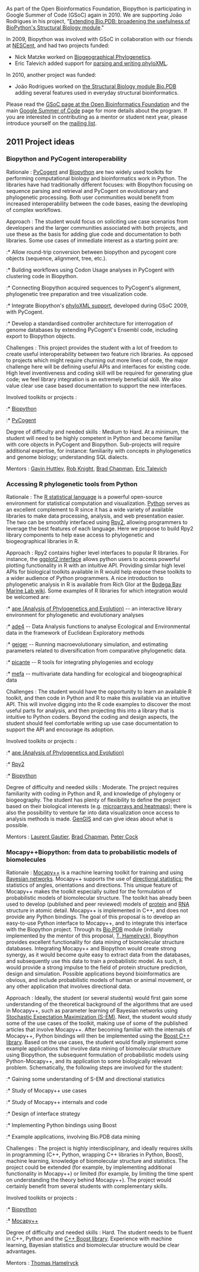 As part of the Open Bioinformatics Foundation, Biopython is participating in Google Summer of Code (GSoC) again in 2010. We are supporting João Rodrigues in his project, "[[GSOC2010_Joao|Extending Bio.PDB: broadening the usefulness of BioPython's Structural Biology module]]."

In 2009, Biopython was involved with GSoC in collaboration with our friends at [https://www.nescent.org/wg_phyloinformatics/Main_Page NESCent], and had two projects funded:

* Nick Matzke worked on [https://www.nescent.org/wg_phyloinformatics/Phyloinformatics_Summer_of_Code_2009#Biogeographical_Phylogenetics_for_BioPython Biogeographical Phylogenetics].
* Eric Talevich added support for [https://www.nescent.org/wg_phyloinformatics/Phyloinformatics_Summer_of_Code_2009#Biopython_support_for_parsing_and_writing_phyloXML parsing and writing phyloXML].

In 2010, another project was funded:

* João Rodrigues worked on [http://www.biopython.org/wiki/GSOC2010_Joao the Structural Biology module Bio.PDB] adding several features used in everyday structural bioinformatics.

Please read the [http://www.open-bio.org/wiki/Google_Summer_of_Code GSoC page at the Open Bioinformatics Foundation] and the main [http://code.google.com/soc Google Summer of Code] page for more details about the program. If you are interested in contributing as a mentor or student next year, please introduce yourself on the [http://biopython.org/wiki/Mailing_lists mailing list].

== 2011 Project ideas ==

=== Biopython and PyCogent interoperability ===

; Rationale : [http://pycogent.sourceforge.net/ PyCogent] and [http://biopython.org/wiki/Main_Page Biopython] are two widely used toolkits for performing computational biology and bioinformatics work in Python. The libraries have had traditionally different focuses: with Biopython focusing on sequence parsing and retrieval and PyCogent on evolutionary and phylogenetic processing. Both user communities would benefit from increased interoperability between the code bases, easing the developing of complex workflows.

; Approach : The student would focus on soliciting use case scenarios from developers and the larger communities associated with both projects, and use these as the basis for adding glue code and documentation to both libraries. Some use cases of immediate interest as a starting point are:

:* Allow round-trip conversion between biopython and pycogent core objects (sequence, alignment, tree, etc.).
:* Building workflows using Codon Usage analyses in PyCogent with clustering code in Biopython.
:* Connecting Biopython acquired sequences to PyCogent's alignment, phylogenetic tree preparation and tree visualization code.
:* Integrate Biopython's [http://biopython.org/wiki/Phylo phyloXML support], developed during GSoC 2009, with PyCogent.
:* Develop a standardised controller architecture for interrogation of genome databases by extending PyCogent's Ensembl code, including export to Biopython objects.

; Challenges : This project provides the student with a lot of freedom to create useful interoperability between two feature rich libraries. As opposed to projects which might require churning out more lines of code, the major challenge here will be defining useful APIs and interfaces for existing code. High level inventiveness and coding skill will be required for generating glue code; we feel library integration is an extremely beneficial skill. We also value clear use case based documentation to support the new interfaces.

; Involved toolkits or projects :

:* [http://biopython.org/wiki/Main_Page Biopython]
:* [http://pycogent.sourceforge.net/ PyCogent]

; Degree of difficulty and needed skills : Medium to Hard. At a minimum, the student will need to be highly competent in Python and become familiar with core objects in PyCogent and Biopython. Sub-projects will require additional expertise, for instance: familiarity with concepts in phylogenetics and genome biology; understanding SQL dialects.

; Mentors : [http://jcsmr.anu.edu.au/org/dmb/compgen/ Gavin Huttley], [http://chem.colorado.edu/index.php?option=com_content&view=article&id=263:rob-knight Rob Knight], [http://bcbio.wordpress.com Brad Chapman], [[User:EricTalevich|Eric Talevich]]

=== Accessing R phylogenetic tools from Python ===

; Rationale : The [http://www.r-project.org/ R statistical language] is a powerful open-source environment for statistical computation and visualization. [http://www.python.org/ Python] serves as an excellent complement to R since it has a wide variety of available libraries to make data processing, analysis, and web presentation easier. The two can be smoothly interfaced using [http://bitbucket.org/lgautier/rpy2/ Rpy2], allowing programmers to leverage the best features of each language. Here we propose to build Rpy2 library components to help ease access to phylogenetic and biogeographical libraries in R.

; Approach : Rpy2 contains higher level interfaces to popular R libraries. For instance, the [http://rpy.sourceforge.net/rpy2/doc-2.1/html/graphics.html#package-ggplot2 ggplot2 interface] allows python users to access powerful plotting functionality in R with an intuitive API. Providing similar high level APIs for biological toolkits available in R would help expose these toolkits to a wider audience of Python programmers. A nice introduction to phylogenetic analysis in R is available from Rich Glor at the [http://bodegaphylo.wikispot.org/Phylogenetics_and_Comparative_Methods_in_R Bodega Bay Marine Lab wiki]. Some examples of R libraries for which integration would be welcomed are:

:* [http://ape.mpl.ird.fr/ ape (Analysis of Phylogenetics and Evolution)] -- an interactive library environment for phylogenetic and evolutionary analyses
:* [http://pbil.univ-lyon1.fr/ADE-4/home.php?lang=eng ade4] -- Data Analysis functions to analyse Ecological and Environmental data in the framework of Euclidean Exploratory methods
:* [http://cran.r-project.org/web/packages/geiger/index.html geiger] -- Running macroevolutionary simulation, and estimating parameters related to diversification from comparative phylogenetic data.
:* [http://picante.r-forge.r-project.org/ picante] -- R tools for integrating phylogenies and ecology
:* [http://mefa.r-forge.r-project.org/ mefa] -- multivariate data handling for ecological and biogeographical data

; Challenges : The student would have the opportunity to learn an available R toolkit, and then code in Python and R to make this available via an intuitive API. This will involve digging into the R code examples to discover the most useful parts for analysis, and then projecting this into a library that is intuitive to Python coders. Beyond the coding and design aspects, the student should feel comfortable writing up use case documentation to support the API and encourage its adoption.

; Involved toolkits or projects :

:* [http://ape.mpl.ird.fr/ ape (Analysis of Phylogenetics and Evolution)]
:* [http://bitbucket.org/lgautier/rpy2/ Rpy2]
:* [http://biopython.org/wiki/Main_Page Biopython]

; Degree of difficulty and needed skills : Moderate. The project requires familiarity with coding in Python and R, and knowledge of phylogeny or biogeography. The student has plenty of flexibility to define the project based on their biological interests (e.g. [http://www.warwick.ac.uk/go/peter_cock/python/heatmap/ microarrays and heatmaps]); there is also the possibility to venture far into data visualization once access to analysis methods is made. [http://kiwi.cs.dal.ca/GenGIS/Main_Page GenGIS] and can give ideas about what is possible.

; Mentors : [http://dk.linkedin.com/pub/laurent-gautier/8/81/869 Laurent Gautier], [http://bcbio.wordpress.com Brad Chapman], [http://www.scri.ac.uk/staff/petercock Peter Cock]

=== Mocapy++Biopython: from data to probabilistic models of biomolecules ===

; Rationale : [http://sourceforge.net/projects/mocapy/ Mocapy++] is a machine learning toolkit for training and using [http://en.wikipedia.org/wiki/Bayesian_network Bayesian networks]. Mocapy++ supports the use of [http://en.wikipedia.org/wiki/Directional_statistics directional statistics]; the statistics of angles, orientations and directions. This unique feature of Mocapy++ makes the toolkit especially suited for the formulation of probabilistic models of biomolecular structure. The toolkit has already been used to develop (published and peer reviewed) models of [http://www.pnas.org/content/105/26/8932.abstract?etoc protein] and [http://www.ploscompbiol.org/article/info%3Adoi%2F10.1371%2Fjournal.pcbi.1000406 RNA] structure in atomic detail. Mocapy++ is implemented in C++, and does not provide any Python bindings. The goal of this proposal is to develop an easy-to-use Python interface to Mocapy++, and to integrate this interface with the Biopython project. Through its [http://biopython.org/DIST/docs/cookbook/biopdb_faq.pdf Bio.PDB] module (initially implemented by the mentor of this proposal, [http://www.binf.ku.dk/research/structural_bioinformatics/ T. Hamelryck]), Biopython provides excellent functionality for data mining of biomolecular structure databases. Integrating Mocapy++ and Biopython would create strong synergy, as it would become quite easy to extract data from the databases, and subsequently use this data to train a probabilistic model. As such, it would provide a strong impulse to the field of protein structure prediction, design and simulation. Possible applications beyond bioinformatics are obvious, and include probabilistic models of human or animal movement, or any other application that involves directional data. 

; Approach : Ideally, the student (or several students) would first gain some understanding of the theoretical background of the algorithms that are used in Mocapy++, such as parameter learning of Bayesian networks using [http://en.wikipedia.org/wiki/Expectation-maximization_algorithm Stochastic Expectation Maximization (S-EM)]. Next, the student would study some of the use cases of the toolkit, making use of some of the published articles that involve Mocapy++. After becoming familiar with the internals of Mocapy++, Python bindings will then be implemented using the [http://www.boost.org Boost C++ library]. Based on the use cases, the student would finally implement some example applications that involve data mining of biomolecular structure using Biopython, the subsequent formulation of probabilistic models using Python-Mocapy++, and its application to some biologically relevant problem. Schematically, the following steps are involved for the student:   

:* Gaining some understanding of S-EM and directional statistics
:* Study of Mocapy++ use cases
:* Study of Mocapy++ internals and code
:* Design of interface strategy
:* Implementing Python bindings using Boost
:* Example applications, involving Bio.PDB data mining

; Challenges : The project is highly interdisciplinary, and ideally requires skills in programming (C++, Python, wrapping C++ libraries in Python, Boost), machine learning, knowledge of biomolecular structure and statistics. The project could be extended (for example, by implementing additional functionality in Mocapy++) or limited (for example, by limiting the time spent on understanding the theory behind Mocapy++). The project would certainly benefit from several students with complementary skills.

; Involved toolkits or projects :

:* [http://biopython.org/wiki/Main_Page Biopython]
:* [http://sourceforge.net/projects/mocapy/ Mocapy++]

; Degree of difficulty and needed skills : Hard. The student needs to be fluent in C++, Python and the [http://www.boost.org C++ Boost library]. Experience with machine learning, Bayesian statistics and biomolecular structure would be clear advantages. 

; Mentors : [http://www.binf.ku.dk/research/structural_bioinformatics/ Thomas Hamelryck]
